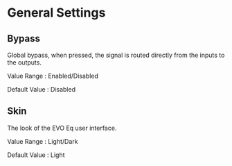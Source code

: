 # General Settings

## Bypass

Global bypass, when pressed, the signal is routed directly from the inputs to the outputs.


Value Range : Enabled/Disabled

Default Value : Disabled


## Skin

The look of the EVO Eq user interface.


Value Range : Light/Dark

Default Value : Light